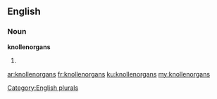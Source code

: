 ==English==

===Noun===
'''knollenorgans'''

# {{plural of|[[knollenorgan]]}}

[[Category:English plurals]]

[[ar:knollenorgans]]
[[fr:knollenorgans]]
[[ku:knollenorgans]]
[[my:knollenorgans]]